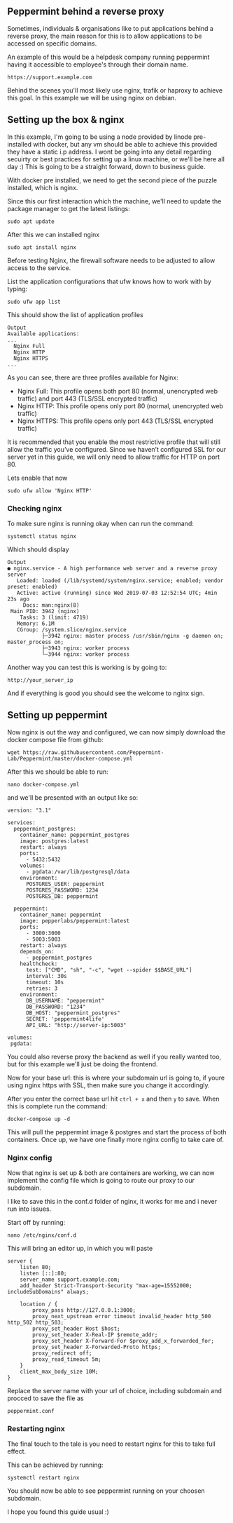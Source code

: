## Peppermint behind a reverse proxy

Sometimes, individuals & organisations like to put applications behind a reverse proxy, the main reason for this is to allow applications to be accessed on specific domains.

An example of this would be a helpdesk company running peppermint having it accessible to employee's through their domain name.

```
https://support.example.com
```

Behind the scenes you'll most likely use nginx, trafik or haproxy to achieve this goal. In this example we will be using nginx on debian.

## Setting up the box & nginx

In this example, I'm going to be using a node provided by linode pre-installed with docker, but any vm should be able to achieve this provided they have a static i.p address.
I wont be going into any detail regarding secuirty or best practices for setting up a linux machine, or we'll be here all day :)
This is going to be a straight forward, down to business guide.

With docker pre installed, we need to get the second piece of the puzzle installed, which is nginx.

Since this our first interaction which the machine, we'll need to update the package manager to get the latest listings:

```
sudo apt update
```

After this we can installed nginx

```
sudo apt install nginx
```

Before testing Nginx, the firewall software needs to be adjusted to allow access to the service.

List the application configurations that ufw knows how to work with by typing:

```
sudo ufw app list
```

This should show the list of application profiles

```
Output
Available applications:
...
  Nginx Full
  Nginx HTTP
  Nginx HTTPS
...
```

As you can see, there are three profiles available for Nginx:

- Nginx Full: This profile opens both port 80 (normal, unencrypted web traffic) and port 443 (TLS/SSL encrypted traffic)
- Nginx HTTP: This profile opens only port 80 (normal, unencrypted web traffic)
- Nginx HTTPS: This profile opens only port 443 (TLS/SSL encrypted traffic)

It is recommended that you enable the most restrictive profile that will still allow the traffic you’ve configured. Since we haven’t configured SSL for our server yet in this guide, we will only need to allow traffic for HTTP on port 80.

Lets enable that now

```
sudo ufw allow 'Nginx HTTP'
```

### Checking nginx

To make sure nginx is running okay when can run the command:

```
systemctl status nginx
```

Which should display

```
Output
● nginx.service - A high performance web server and a reverse proxy server
   Loaded: loaded (/lib/systemd/system/nginx.service; enabled; vendor preset: enabled)
   Active: active (running) since Wed 2019-07-03 12:52:54 UTC; 4min 23s ago
     Docs: man:nginx(8)
 Main PID: 3942 (nginx)
    Tasks: 3 (limit: 4719)
   Memory: 6.1M
   CGroup: /system.slice/nginx.service
           ├─3942 nginx: master process /usr/sbin/nginx -g daemon on; master_process on;
           ├─3943 nginx: worker process
           └─3944 nginx: worker process
```

Another way you can test this is working is by going to:

```
http://your_server_ip
```

And if everything is good you should see the welcome to nginx sign.

## Setting up peppermint

Now nginx is out the way and configured, we can now simply download the docker compose file from github:

```
wget https://raw.githubusercontent.com/Peppermint-Lab/Peppermint/master/docker-compose.yml
```

After this we should be able to run:

```
nano docker-compose.yml
```

and we'll be presented with an output like so:

```
version: "3.1"

services:
  peppermint_postgres:
    container_name: peppermint_postgres
    image: postgres:latest
    restart: always
    ports:
      - 5432:5432
    volumes:
      - pgdata:/var/lib/postgresql/data
    environment:
      POSTGRES_USER: peppermint
      POSTGRES_PASSWORD: 1234
      POSTGRES_DB: peppermint

  peppermint:
    container_name: peppermint
    image: pepperlabs/peppermint:latest
    ports:
      - 3000:3000
      - 5003:5003
    restart: always
    depends_on:
      - peppermint_postgres
    healthcheck:
      test: ["CMD", "sh", "-c", "wget --spider $$BASE_URL"]
      interval: 30s
      timeout: 10s
      retries: 3
    environment:
      DB_USERNAME: "peppermint"
      DB_PASSWORD: "1234"
      DB_HOST: "peppermint_postgres"
      SECRET: 'peppermint4life'
      API_URL: "http://server-ip:5003"

volumes:
 pgdata:
```

You could also reverse proxy the backend as well if you really wanted too, but for this example we'll just be doing the frontend.

Now for your base url: this is where your subdomain url is going to, if youre using nginx https with SSL, then make sure you change it accordingly.

After you enter the correct base url hit `ctrl + x` and then `y` to save. When this is complete run the command:

```
docker-compose up -d
```

This will pull the peppermint image & postgres and start the process of both containers. Once up, we have one finally more nginx config to take care of.

### Nginx config

Now that nginx is set up & both are containers are working, we can now implement the config file which is going to route our proxy to our subdomain.

I like to save this in the conf.d folder of nginx, it works for me and i never run into issues.

Start off by running:

```
nano /etc/nginx/conf.d
```

This will bring an editor up, in which you will paste

```
server {
    listen 80;
    listen [::]:80;
    server_name support.example.com;
    add_header Strict-Transport-Security "max-age=15552000; includeSubDomains" always;

    location / {
        proxy_pass http://127.0.0.1:3000;
        proxy_next_upstream error timeout invalid_header http_500 http_502 http_503;
        proxy_set_header Host $host;
        proxy_set_header X-Real-IP $remote_addr;
        proxy_set_header X-Forward-For $proxy_add_x_forwarded_for;
        proxy_set_header X-Forwarded-Proto https;
        proxy_redirect off;
        proxy_read_timeout 5m;
    }
    client_max_body_size 10M;
}
```

Replace the server name with your url of choice, including subdomain and procced to save the file as

```
peppermint.conf
```

### Restarting nginx

The final touch to the tale is you need to restart nginx for this to take full effect.

This can be achieved by running:

```
systemctl restart nginx
```

You should now be able to see peppermint running on your choosen subdomain.

I hope you found this guide usual :)

